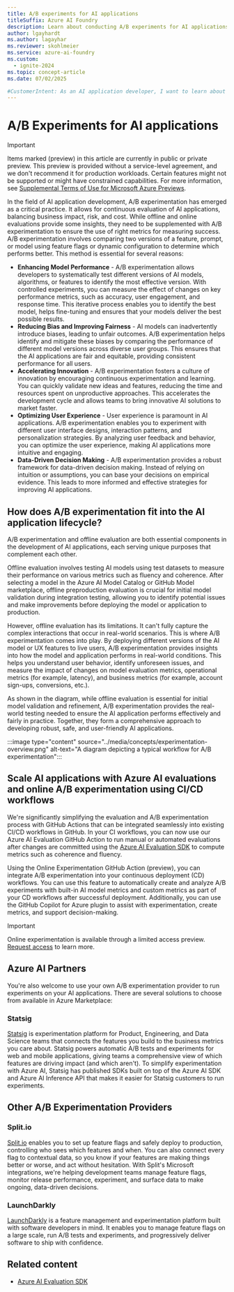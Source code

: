 ```yaml
---
title: A/B experiments for AI applications
titleSuffix: Azure AI Foundry
description: Learn about conducting A/B experiments for AI applications.
author: lgayhardt
ms.author: lagayhar
ms.reviewer: skohlmeier
ms.service: azure-ai-foundry
ms.custom:
  - ignite-2024
ms.topic: concept-article
ms.date: 07/02/2025

#CustomerIntent: As an AI application developer, I want to learn about A/B experiments so that I can evaluate and improve my applications.
---
```


# A/B Experiments for AI applications

> [!IMPORTANT]
>Items marked (preview) in this article are currently in public or private preview. This preview is provided without a service-level agreement, and we don't recommend it for production workloads. Certain features might not be supported or might have constrained capabilities. For more information, see [Supplemental Terms of Use for Microsoft Azure Previews](https://azure.microsoft.com/support/legal/preview-supplemental-terms/).

In the  field of AI application development, A/B experimentation has emerged as a critical practice. It allows for continuous evaluation of AI applications, balancing business impact, risk, and cost. While offline and online evaluations provide some insights, they need to be supplemented with A/B experimentation to ensure the use of right metrics for measuring success. A/B experimentation involves comparing two versions of a feature, prompt, or model using feature flags or dynamic configuration to determine which performs better. This method is essential for several reasons:

- **Enhancing Model Performance** - A/B experimentation allows developers to systematically test different versions of AI models, algorithms, or features to identify the most effective version. With controlled experiments, you can measure the effect of changes on key performance metrics, such as accuracy, user engagement, and response time. This iterative process enables you to identify the best model, helps fine-tuning and ensures that your models deliver the best possible results.
- **Reducing Bias and Improving Fairness** - AI models can inadvertently introduce biases, leading to unfair outcomes. A/B experimentation helps identify and mitigate these biases by comparing the performance of different model versions across diverse user groups. This ensures that the AI applications are fair and equitable, providing consistent performance for all users.
- **Accelerating Innovation** - A/B experimentation fosters a culture of innovation by encouraging continuous experimentation and learning. You can quickly validate new ideas and features, reducing the time and resources spent on unproductive approaches. This accelerates the development cycle and allows teams to bring innovative AI solutions to market faster.
- **Optimizing User Experience** - User experience is paramount in AI applications. A/B experimentation enables you to experiment with different user interface designs, interaction patterns, and personalization strategies. By analyzing user feedback and behavior, you can optimize the user experience, making AI applications more intuitive and engaging.
- **Data-Driven Decision Making** - A/B experimentation provides a robust framework for data-driven decision making. Instead of relying on intuition or assumptions, you can base your decisions on empirical evidence. This leads to more informed and effective strategies for improving AI applications.

## How does A/B experimentation fit into the AI application lifecycle?

A/B experimentation and offline evaluation are both essential components in the development of AI applications, each serving unique purposes that complement each other.

Offline evaluation involves testing AI models using test datasets to measure their performance on various metrics such as fluency and coherence. After selecting a model in the Azure AI Model Catalog or GitHub Model marketplace, offline preproduction evaluation is crucial for initial model validation during integration testing, allowing you to identify potential issues and make improvements before deploying the model or application to production.

However, offline evaluation has its limitations. It can't fully capture the complex interactions that occur in real-world scenarios. This is where A/B experimentation comes into play. By deploying different versions of the AI model or UX features to live users, A/B experimentation provides insights into how the model and application performs in real-world conditions. This helps you understand user behavior, identify unforeseen issues, and measure the impact of changes on model evaluation metrics, operational metrics (for example, latency), and business metrics (for example, account sign-ups, conversions, etc.).

As shown in the diagram, while offline evaluation is essential for initial model validation and refinement, A/B experimentation provides the real-world testing needed to ensure the AI application performs effectively and fairly in practice. Together, they form a comprehensive approach to developing robust, safe, and user-friendly AI applications.

:::image type="content" source="../media/concepts/experimentation-overview.png" alt-text="A diagram depicting a typical workflow for A/B experimentation":::

## Scale AI applications with Azure AI evaluations and online A/B experimentation using CI/CD workflows 

We're significantly simplifying the evaluation and A/B experimentation process with GitHub Actions that can be integrated seamlessly into existing CI/CD workflows in GitHub. In your CI workflows, you can now use our Azure AI Evaluation GitHub Action to run manual or automated evaluations after changes are committed using the [Azure AI Evaluation SDK](../how-to/develop/evaluate-sdk.md) to compute metrics such as coherence and fluency. 

 Using the Online Experimentation GitHub Action (preview), you can integrate A/B experimentation into your continuous deployment (CD) workflows. You can use this feature to automatically create and analyze A/B experiments with built-in AI model metrics and custom metrics as part of your CD workflows after successful deployment. Additionally, you can use the GitHub Copilot for Azure plugin to assist with experimentation, create metrics, and support decision-making. 


> [!IMPORTANT]
> Online experimentation is available through a limited access preview. [Request access](https://forms.office.com/pages/responsepage.aspx?id=v4j5cvGGr0GRqy180BHbR7uGybsCdrhBm9mIL2qQ6XNUNE9OREpVOTBIWFpKQ0dGOTRZWTNaWUZXSS4u&route=shorturl) to learn more.

## Azure AI Partners

You're also welcome to use your own A/B experimentation provider to run experiments on your AI applications. There are several solutions to choose from available in Azure Marketplace:

### Statsig

[Statsig](https://azuremarketplace.microsoft.com/marketplace/apps/statsiginc1610354169520.statsig?tab=Overview) is experimentation platform for Product, Engineering, and Data Science teams that connects the features you build to the business metrics you care about. Statsig powers automatic A/B tests and experiments for web and mobile applications, giving teams a comprehensive view of which features are driving impact (and which aren't). To simplify experimentation with Azure AI, Statsig has published SDKs built on top of the Azure AI SDK and Azure AI Inference API that makes it easier for Statsig customers to run experiments.

## Other A/B Experimentation Providers

### Split.io
[Split.io](https://azuremarketplace.microsoft.com/marketplace/apps/splitio1614896174525.split_azure?tab=Overview) enables you to set up feature flags and safely deploy to production, controlling who sees which features and when. You can also connect every flag to contextual data, so you know if your features are making things better or worse, and act without hesitation. With Split's Microsoft integrations, we're helping development teams manage feature flags, monitor release performance, experiment, and surface data to make ongoing, data-driven decisions.

### LaunchDarkly
[LaunchDarkly](https://azuremarketplace.microsoft.com/marketplace/apps/aad.launchdarkly?tab=Overview) is a feature management and experimentation platform built with software developers in mind. It enables you to manage feature flags on a large scale, run A/B tests and experiments, and progressively deliver software to ship with confidence.

## Related content


- [Azure AI Evaluation SDK](../how-to/develop/evaluate-sdk.md)
